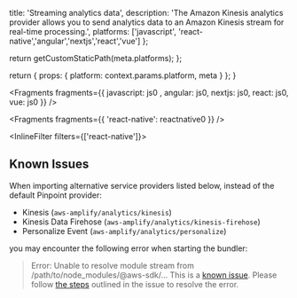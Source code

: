 
  title: 'Streaming analytics data',
  description:
    'The Amazon Kinesis analytics provider allows you to send analytics data to an Amazon Kinesis stream for real-time processing.',
  platforms: ['javascript', 'react-native','angular','nextjs','react','vue'] 
};

  return getCustomStaticPath(meta.platforms);
};

  return {
    props: {
      platform: context.params.platform,
      meta
    }
  };
}


<Fragments fragments={{  javascript: js0 , angular: js0, nextjs: js0, react: js0, vue: js0 }} />


<Fragments fragments={{ 'react-native': reactnative0 }} />


<InlineFilter filters={['react-native']}>

## Known Issues

When importing alternative service providers listed below, instead of the default Pinpoint provider:
* Kinesis (`aws-amplify/analytics/kinesis`)
* Kinesis Data Firehose (`aws-amplify/analytics/kinesis-firehose`)
* Personalize Event (`aws-amplify/analytics/personalize`)

you may encounter the following error when starting the bundler:

> Error: Unable to resolve module stream from /path/to/node_modules/@aws-sdk/...
This is a [known issue](https://github.com/aws/aws-sdk-js-v3/issues/4877). Please follow [the steps](https://github.com/aws/aws-sdk-js-v3/issues/4877#issuecomment-1656007484) 
outlined in the issue to resolve the error.

</InlineFilter>

